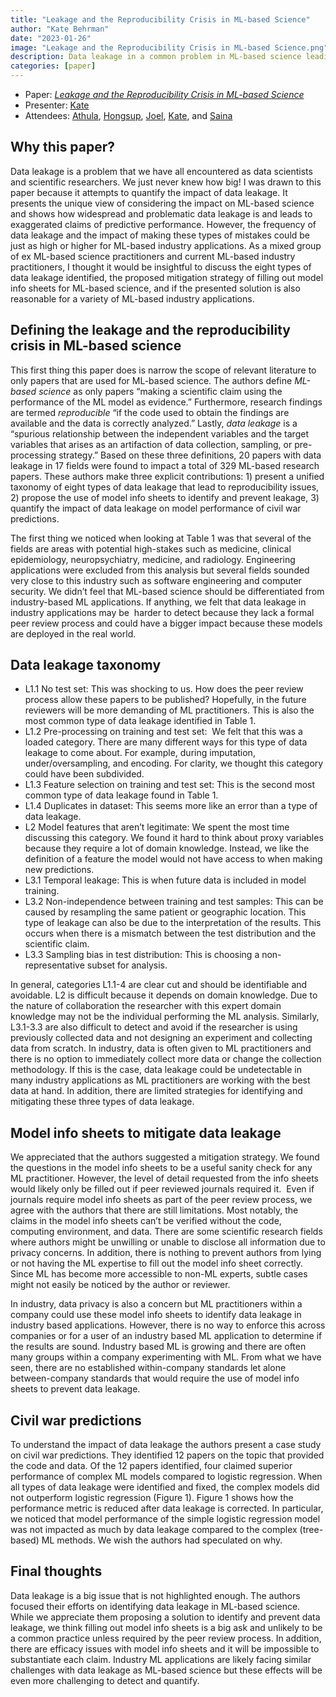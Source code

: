 ```yaml
---
title: "Leakage and the Reproducibility Crisis in ML-based Science"
author: "Kate Behrman"
date: "2023-01-26"
image: "Leakage and the Reproducibility Crisis in ML-based Science.png"
description: Data leakage in a common problem in ML-based science leading to reproducibility failures and overly optimistic conclusions. We discussed 8 types of data leakage and the use of model info sheets to identify and reduce all leakage types. 
categories: [paper]
---
```


:::{.callout-note}
- Paper: [*Leakage and the Reproducibility Crisis in ML-based Science*](https://arxiv.org/pdf/2207.07048.pdf)
- Presenter: [Kate](https://www.linkedin.com/in/kate-behrman/)
- Attendees: [Athula](https://www.linkedin.com/in/athula-pudhiyidath/), [Hongsup](https://www.linkedin.com/in/hongsupshin/), [Joel](https://www.linkedin.com/in/joelafriyie/), [Kate](https://www.linkedin.com/in/kate-behrman/), and [Saina](https://www.linkedin.com/in/saina199/)
:::

## Why this paper?
Data leakage is a problem that we have all encountered as data scientists and scientific researchers. We just never knew how big! I was drawn to this paper because it attempts to quantify the impact of data leakage. It presents the unique view of considering the impact on ML-based science and shows how widespread and problematic data leakage is and leads to exaggerated claims of predictive performance. However, the frequency of data leakage and the impact of making these types of mistakes could be just as high or higher for ML-based industry applications. As a mixed group of ex ML-based science practitioners and current ML-based industry practitioners, I thought it would be insightful to discuss the eight types of data leakage identified, the proposed mitigation strategy of filling out model info sheets for ML-based science, and if the presented solution is also reasonable for a variety of ML-based industry applications.

## Defining the leakage and the reproducibility crisis in ML-based science
This first thing this paper does is narrow the scope of relevant literature to only papers that are used for ML-based science. The authors define *ML-based science* as only papers "making a scientific claim using the performance of the ML model as evidence." Furthermore, research findings are termed *reproducible* "if the code used to obtain the findings are available and the data is correctly analyzed." Lastly, *data leakage* is a "spurious relationship between the independent variables and the target variables that arises as an artifaction of data collection, sampling, or pre-processing strategy." Based on these three definitions, 20 papers with data leakage in 17 fields were found to impact a total of 329 ML-based research papers. These authors make three explicit contributions: 1) present a unified taxonomy of eight types of data leakage that lead to reproducibility issues, 2) propose the use of model info sheets to identify and prevent leakage, 3) quantify the impact of data leakage on model performance of civil war predictions.  

The first thing we noticed when looking at Table 1 was that several of the fields are areas with potential high-stakes such as medicine, clinical epidemiology, neuropsychiatry, medicine, and radiology. Engineering applications were excluded from this analysis but several fields sounded very close to this industry such as software engineering and computer security. We didn't feel that ML-based science should be differentiated from industry-based ML applications. If anything, we felt that data leakage in industry applications may be  harder to detect because they lack a formal peer review process and could have a bigger impact because these models are deployed in the real world.

## Data leakage taxonomy
* L1.1 No test set: This was shocking to us. How does the peer review process allow these papers to be published? Hopefully, in the future reviewers will be more demanding of ML practitioners. This is also the most common type of data leakage identified in Table 1. 
* L1.2 Pre-processing on training and test set:  We felt that this was a loaded category. There are many different ways for this type of data leakage to come about. For example, during imputation, under/oversampling, and encoding. For clarity, we thought this category could have been subdivided.
* L1.3 Feature selection on training and test set: This is the second most common type of data leakage found in Table 1. 
* L1.4 Duplicates in dataset: This seems more like an error than a type of data leakage.
* L2 Model features that aren't legitimate: We spent the most time discussing this category. We found it hard to think about proxy variables because they require a lot of domain knowledge. Instead, we like the definition of a feature the model would not have access to when making new predictions. 
* L3.1 Temporal leakage: This is when future data is included in model training.
* L3.2 Non-independence between training and test samples: This can be caused by resampling the same patient or geographic location. This type of leakage can also be due to the interpretation of the results. This occurs when there is a mismatch between the test distribution and the scientific claim. 
* L3.3 Sampling bias in test distribution: This is choosing a non-representative subset for analysis.

In general, categories L1.1-4 are clear cut and should be identifiable and avoidable. L2 is difficult because it depends on domain knowledge. Due to the nature of collaboration the researcher with this expert domain knowledge may not be the individual performing the ML analysis. Similarly, L3.1-3.3 are also difficult to detect and avoid if the researcher is using previously collected data and not designing an experiment and collecting data from scratch. In industry, data is often given to ML practitioners and there is no option to immediately collect more data or change the collection methodology. If this is the case, data leakage could be undetectable in many industry applications as ML practitioners are working with the best data at hand. In addition, there are limited strategies for identifying and mitigating these three types of data leakage. 

## Model info sheets to mitigate data leakage
We appreciated that the authors suggested a mitigation strategy. We found the questions in the model info sheets to be a useful sanity check for any ML practitioner. However, the level of detail requested from the info sheets would likely only be filled out if peer reviewed journals required it.  Even if journals require model info sheets as part of the peer review process, we agree with the authors that there are still limitations. Most notably, the claims in the model info sheets can't be verified without the code, computing environment, and data. There are some scientific research fields where authors might be unwilling or unable to disclose all information due to privacy concerns. In addition, there is nothing to prevent authors from lying or not having the ML expertise to fill out the model info sheet correctly. Since ML has become more accessible to non-ML experts, subtle cases might not easily be noticed by the author or reviewer. 

In industry, data privacy is also a concern but ML practitioners within a company could use these model info sheets to identify data leakage in industry based applications. However, there is no way to enforce this across companies or for a user of an industry based ML application to determine if the results are sound. Industry based ML is growing and there are often many groups within a company experimenting with ML. From what we have seen, there are no established within-company standards let alone between-company standards that would require the use of model info sheets to prevent data leakage.

## Civil war predictions
To understand the impact of data leakage the authors present a case study on civil war predictions. They identified 12 papers on the topic that provided the code and data. Of the 12 papers identified, four claimed superior performance of complex ML models compared to logistic regression. When all types of data leakage were identified and fixed, the complex models did not outperform logistic regression (Figure 1). Figure 1 shows how the performance metric is reduced after data leakage is corrected. In particular, we noticed that model performance of the simple logistic regression model was not impacted as much by data leakage compared to the complex (tree-based) ML methods. We wish the authors had speculated on why. 

## Final thoughts
Data leakage is a big issue that is not highlighted enough. The authors focused their efforts on identifying data leakage in ML-based science. While we appreciate them proposing a solution to identify and prevent data leakage, we think filling out model info sheets is a big ask and unlikely to be a common practice unless required by the peer review process. In addition, there are efficacy issues with model info sheets and it will be impossible to substantiate each claim. Industry ML applications are likely facing similar challenges with data leakage as ML-based science but these effects will be even more challenging to detect and quantify.
